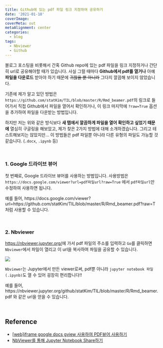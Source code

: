 ```yaml
---
title: Github에 있는 pdf 파일 링크 지정하여 공유하기
date: '2021-01-18'
coverImage: 
coverMeta: out
metaAlignment: center
categories:
  - blog
tags:
  - Nbviewer
  - Github
---
```



블로그 포스팅을 비롯해서 간혹 Github repo에 있는 pdf 파일을 링크 지정하거나 간단히 url로 공유해야할 때가 있습니다.
사실 그럴 때마다 **Github에서 pdf를 열거나** 아예 **파일을 다운로드** 받아야 하기 때문에 ~~귀찮을 뿐 아니라~~ 그다지 깔끔해 보이지 않았습니다.

기존에 제가 알고 있던 방법은 `https://github.com/statKim/TIL/blob/master/R/Rmd_beamer.pdf`의 링크로 들어가서 직접 Github에서 파일을 열어서 확인하거나, 이 링크 마지막에 `?raw=True` 옵션을 추가하여 파일을 다운받는 방법입니다.

하지만 저는 위와 같은 방식보다 **새 탭에서 깔끔하게 파일을 열어 확인하고 싶었기 때문에** 열심히 구글링을 해보았고, 제가 찾은 2가지 방법에 대해 소개하겠습니다. 그리고 테스트해보지는 않았지만... 이 방법들은 pdf 파일뿐 아니라 다른 유형의 파일도 가능할 것 같습니다. (`.docx`, `.ipynb` 등)

<br>

### 1. Google 드라이브 뷰어
첫 번째로, Google 드라이브 뷰어를 사용하는 방법입니다. 사용방법은 `https://docs.google.com/viewer?url=pdf파일url?raw=True` 에서 `pdf파일url`만 수정하여 사용하면 됩니다.

예를 들어, https://docs.google.com/viewer?url=https://github.com/statKim/TIL/blob/master/R/Rmd_beamer.pdf?raw=T 처럼 사용할 수 있습니다.


<br>

### 2. Nbviewer
[https://nbviewer.jupyter.org/](https://nbviewer.jupyter.org/)에 가서 pdf 파일의 주소를 입력하고 `Go`를 클릭하면 `Nbviewer`에서 파일이 열리고 이 url을 복사하여 파일을 공유할 수 있습니다.

![](/img/pdf_viewer.png)

`Nbviewer`는 Jupyter에서 만든 viewer로써, pdf뿐 아니라 `jupyter notebook 파일(.ipynb)`도 열 수 있어 굉장히 편리합니다!!

예를 들어, https://nbviewer.jupyter.org/github/statKim/TIL/blob/master/R/Rmd_beamer.pdf 와 같은 url을 얻을 수 있습니다.


<br>

## Reference
- [[web]iframe google docs gview 사용하여 PDF뷰어 사용하기](https://codefit.tistory.com/27)
- [NbViewer를 통해 Jupyter Notebook Share하기](https://3months.tistory.com/12)
